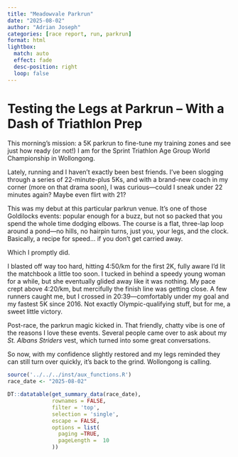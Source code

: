 ```yaml
---
title: "Meadowvale Parkrun"
date: "2025-08-02"
author: "Adrian Joseph"
categories: [race report, run, parkrun]
format: html
lightbox:
  match: auto
  effect: fade
  desc-position: right
  loop: false
---
```


# Testing the Legs at Parkrun – With a Dash of Triathlon Prep

This morning’s mission: a 5K parkrun to fine-tune my training zones and see just how ready (or not!) I am for the Sprint Triathlon Age Group World Championship in Wollongong.

Lately, running and I haven’t exactly been best friends. I’ve been slogging through a series of 22-minute-plus 5Ks, and with a brand-new coach in my corner (more on that drama soon), I was curious—could I sneak under 22 minutes again? Maybe even flirt with 21?

This was my debut at this particular parkrun venue. It’s one of those Goldilocks events: popular enough for a buzz, but not so packed that you spend the whole time dodging elbows. The course is a flat, three-lap loop around a pond—no hills, no hairpin turns, just you, your legs, and the clock. Basically, a recipe for speed… if you don’t get carried away.

Which I promptly did.

I blasted off way too hard, hitting 4:50/km for the first 2K, fully aware I’d lit the matchbook a little too soon. I tucked in behind a speedy young woman for a while, but she eventually glided away like it was nothing. My pace crept above 4:20/km, but mercifully the finish line was getting close. A few runners caught me, but I crossed in 20:39—comfortably under my goal and my fastest 5K since 2016. Not exactly Olympic-qualifying stuff, but for me, a sweet little victory.

Post-race, the parkrun magic kicked in. That friendly, chatty vibe is one of the reasons I love these events. Several people came over to ask about my *St. Albans Striders* vest, which turned into some great conversations.

So now, with my confidence slightly restored and my legs reminded they can still turn over quickly, it’s back to the grind. Wollongong is calling.


 
```r
source('../../../inst/aux_functions.R')
race_date <- "2025-08-02"

DT::datatable(get_summary_data(race_date),
              rownames = FALSE,
              filter = 'top',
              selection = 'single',
              escape = FALSE,
              options = list(
                paging =TRUE,
                pageLength =  10
              ))
```